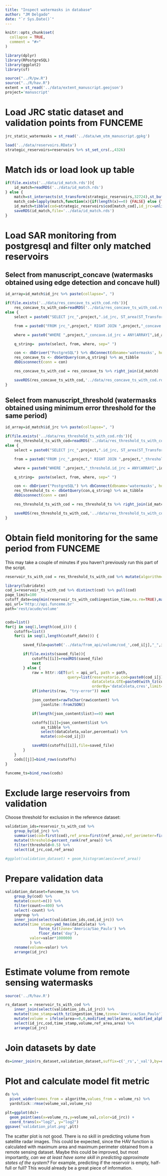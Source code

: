 ```yaml
---
title: "Inspect watermasks in database"
author: "JM Delgado"
date: "`r Sys.Date()`"
---
```


```r
knitr::opts_chunk$set(
  collapse = TRUE,
  comment = "#>"
)
```

```r
library(dplyr)
library(RPostgreSQL)
library(ggplot2)
library(sf)

source("../R/pw.R")
source("../R/hav.R")
extent = st_read('../data/extent_manuscript.geojson')
project='manuscript'
```


# Load JRC static dataset and validation points from FUNCEME

```r
jrc_static_watermasks = st_read('../data/wm_utm_manuscript.gpkg')

load('../data/reservoirs.RData')
strategic_reservoirs=reservoirs %>% st_set_crs(.,4326)
```

# Match ids or load look up table
```r
if(file.exists('../data/id_match.rds')){
    id_match=readRDS('../data/id_match.rds')
} else {
    match=st_intersects(st_transform(strategic_reservoirs,32724),st_buffer(jrc_static_watermasks,100),sparse=TRUE)
    match_cod=lapply(match,function(x){if(length(x)==0) {FALSE} else {TRUE}}) %>% unlist
    id_match=tibble(cod=strategic_reservoirs$cod[match_cod],id_jrc=unlist(match) %>% jrc_static_watermasks$id_jrc[.])
    saveRDS(id_match,file='../data/id_match.rds')
}
```

# Load SAR monitoring from postgresql and filter only matched reservoirs

## Select from manuscript_concave (watermasks obtained using edge detection and concave hull)
```r
id_array=id_match$id_jrc %>% paste(collapse=", ")

if(file.exists('../data/res_concave_ts_with_cod.rds')){
    res_concave_ts_with_cod=readRDS('../data/res_concave_ts_with_cod.rds')
else {
    select = paste0("SELECT jrc_",project,".id_jrc, ST_area(ST_Transform(jrc_",project,".geom,32629)) as ref_area, ST_Perimeter(ST_Transform(jrc_",project,".geom,32629)) as ref_perimeter, ",project,"_concave.area,",project,"_concave.ingestion_time,",project,"_concave.source_id")

    from = paste0("FROM jrc_",project," RIGHT JOIN ",project,"_concave ON jrc_",project,".id_jrc=",project,"_concave.id_jrc")

    where = paste0("WHERE ",project,"_concave.id_jrc = ANY(ARRAY[",id_array,"]);")

    q_string=  paste(select, from, where, sep=" ")

    con <- dbDriver("PostgreSQL") %>% dbConnect(dbname='watermasks', host = db_host, port = 5432, user = "sar2water", password = pw)
    res_concave_ts <- dbGetQuery(con,q_string) %>% as_tibble
    dbDisconnect(conn = con)

    res_concave_ts_with_cod = res_concave_ts %>% right_join(id_match)

    saveRDS(res_concave_ts_with_cod,'../data/res_concave_ts_with_cod.rds')
}
```

## Select from manuscript_threshold (watermasks obtained using minimum error threshold for the same period)

```r
id_array=id_match$id_jrc %>% paste(collapse=", ")

if(file.exists('../data/res_threshold_ts_with_cod.rds')){
    res_threshold_ts_with_cod=readRDS('../data/res_threshold_ts_with_cod.rds')
else {
    select = paste0("SELECT jrc_",project,".id_jrc, ST_area(ST_Transform(jrc_",project,".geom,32629)) as ref_area, ST_Perimeter(ST_Transform(jrc_",project,".geom,32629)) as ref_perimeter, ",project,"_threshold.area,",project,"_threshold.ingestion_time,",project,"_threshold.source_id")

    from = paste0("FROM jrc_",project," RIGHT JOIN ",project,"_threshold ON jrc_",project,".id_jrc=",project,"_threshold.id_jrc")

    where = paste0("WHERE ",project,"_threshold.id_jrc = ANY(ARRAY[",id_array,"]);")

    q_string=  paste(select, from, where, sep=" ")

    con <- dbDriver("PostgreSQL") %>% dbConnect(dbname='watermasks', host = db_host, port = 5432, user = "sar2water", password = pw)
    res_threshold_ts <- dbGetQuery(con,q_string) %>% as_tibble
    dbDisconnect(conn = con)

    res_threshold_ts_with_cod = res_threshold_ts %>% right_join(id_match)

    saveRDS(res_threshold_ts_with_cod,'../data/res_threshold_ts_with_cod.rds')
}
```



# Obtain field monitoring for the same period from FUNCEME

This may take a couple of minutes if you haven't previously run this part of the script.
```r

reservoir_ts_with_cod = res_threshold_ts_with_cod %>% mutate(algorithm='minimum error threshold') %>% bind_rows(res_concave_ts_with_cod %>% mutate(algorithm='canny edge + concave hull'))

library(lubridate)
cod_i=reservoir_ts_with_cod %>% distinct(cod) %>% pull(cod)
page_limit=100
cutoff_date=seq(min(reservoir_ts_with_cod$ingestion_time,na.rm=TRUE),max(reservoir_ts_with_cod$ingestion_time,na.rm=TRUE),paste0(page_limit,' day'))
api_url='http://api.funceme.br'
path='rest/acude/volume'


cods=list()
for(j in seq(1,length(cod_i))) {
    cutoffs=list()
    for(i in seq(1,length(cutoff_date))) {

        saved_file=paste0('../data/from_api/volume/cod_',cod_i[j],"_",i,"_of_",length(cutoff_date),".rds")

        if(file.exists(saved_file)){
            cutoffs[[i]]=readRDS(saved_file)
            next
        } else {
            raw = httr::GET(url = api_url, path = path,
                            query=list(reservatorio.cod=paste0(cod_i[j]),
                                       dataColeta.GTE=paste0(with_tz(cutoff_date[i],tz="America/Sao_Paulo")),
                                       orderBy='dataColeta,cres',limit=page_limit))
            if(inherits(raw, "try-error")) next

            json_content=rawToChar(raw$content) %>%
                jsonlite::fromJSON()

            if(length(json_content$list)==0) next

            cutoffs[[i]]=json_content$list %>%
                as_tibble %>%
                select(dataColeta,valor,percentual) %>%
                mutate(cod=cod_i[j])

            saveRDS(cutoffs[[i]],file=saved_file)
        }
    }
    cods[[j]]=bind_rows(cutoffs)
}

funceme_ts=bind_rows(cods)
```

# Exclude large reservoirs from validation

Choose threshold for exclusion in the reference dataset:

```r
validation_ids=reservoir_ts_with_cod %>%
    group_by(id_jrc) %>%
    summarise(cod=first(cod),ref_area=first(ref_area),ref_perimeter=first(ref_perimeter)) %>%
    mutate(threshold=percent_rank(ref_area)) %>%
    filter(threshold<0.5) %>%
    select(id_jrc,cod,ref_area)

#ggplot(validation_dataset) + geom_histogram(aes(x=ref_area))
```

# Prepare validation data

```r
validation_dataset=funceme_ts %>%
    group_by(cod) %>%
    mutate(count=n()) %>%
    filter(count>=400) %>%
    select(-count) %>%
    ungroup %>%
    inner_join(select(validation_ids,cod,id_jrc)) %>%
    mutate(time_stamp=ymd_hms(dataColeta) %>%
               force_tz(tzone='America/Sao_Paulo') %>%
               floor_date('day'),
           valor=valor*1000000           
           ) %>%
    rename(volume=valor) %>%
    arrange(id_jrc)

```

# Estimate volume from remote sensing watermasks

```r
source('../R/hav.R')

rs_dataset = reservoir_ts_with_cod %>%
    inner_join(select(validation_ids,id_jrc)) %>%
    mutate(time_stamp=with_tz(ingestion_time,tzone='America/Sao_Paulo') %>% floor_date('day')) %>%
    mutate(volume = ifelse(area==0,0,modified_molle(area, modified_alpha(ref_perimeter,ref_area),modified_K(ref_perimeter,ref_area)))) %>%
    select(id_jrc,cod,time_stamp,volume,ref_area,area) %>%
    arrange(id_jrc)


```


# Join datasets by date

```r

ds=inner_join(rs_dataset,validation_dataset,suffix=c('_rs','_val'),by=c('id_jrc','time_stamp')) %>% filter(volume_rs<100000000) %>% filter(volume_rs>0) %>% filter(volume_val>0) %>% mutate(id_jrc=as.factor(id_jrc))

```

# Plot and calculate model fit metric

```r

ds %>%
  pivot_wider(names_from = algorithm,values_from = volume_rs) %>%
  yardstick::rmse(volume_val,volume_rs)

plt=ggplot(ds)+
  geom_point(aes(x=volume_rs,y=volume_val,color=id_jrc)) +
  coord_trans(x="log2", y="log2")
ggsave('validation_plot.png',plt)
```

The scatter plot is not good. There is no skill in predicting volume from satellite radar images. This could be expected, since the HAV function is calculated with maximum area and maximum perimeter obtained from a remote sensing dataset. Maybe this could be improved, but most importantly, _can we at least have some skill in predicting approximate states of the system?_ For example, predicting if the reservoir is empty, half-full or full? This would already be a great piece of information.
